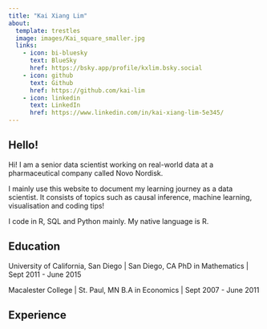```yaml
---
title: "Kai Xiang Lim"
about:
  template: trestles
  image: images/Kai_square_smaller.jpg
  links:
    - icon: bi-bluesky
      text: BlueSky
      href: https://bsky.app/profile/kxlim.bsky.social
    - icon: github
      text: Github
      href: https://github.com/kai-lim
    - icon: linkedin
      text: LinkedIn
      href: https://www.linkedin.com/in/kai-xiang-lim-5e345/
---
```


## Hello! 

Hi! I am a senior data scientist working on real-world data at a pharmaceutical company called Novo Nordisk. 

I mainly use this website to document my learning journey as a data scientist. It consists of topics such as causal inference, machine learning, visualisation and coding tips! 


I code in R, SQL and Python mainly. My native language is R. 

## Education

University of California, San Diego | San Diego, CA
PhD in Mathematics | Sept 2011 - June 2015

Macalester College | St. Paul, MN
B.A in Economics | Sept 2007 - June 2011

## Experience



